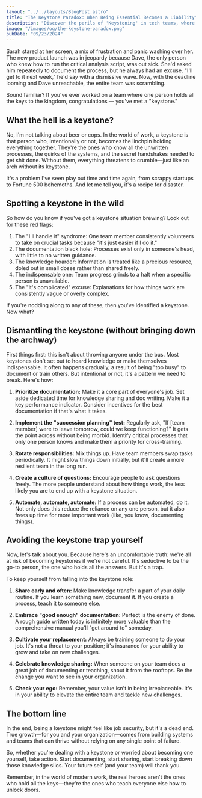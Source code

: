 ```yaml
---
layout: "../../layouts/BlogPost.astro"
title: "The Keystone Paradox: When Being Essential Becomes a Liability"
description: "Discover the perils of 'Keystoning' in tech teams, where knowledge hoarding creates single points of failure. Learn to identify keystones, dismantle knowledge silos, and build more resilient, collaborative teams. Essential reading for managers and team members alike."
image: "/images/og/the-keystone-paradox.png"
pubDate: "09/23/2024"
---
```


Sarah stared at her screen, a mix of frustration and panic washing over her. The new product launch was in jeopardy because Dave, the only person who knew how to run the critical analysis script, was out sick. She'd asked him repeatedly to document the process, but he always had an excuse. "I'll get to it next week," he'd say with a dismissive wave. Now, with the deadline looming and Dave unreachable, the entire team was scrambling.

Sound familiar? If you've ever worked on a team where one person holds all the keys to the kingdom, congratulations — you've met a "keystone."

## What the hell is a keystone?

No, I'm not talking about beer or cops. In the world of work, a keystone is that person who, intentionally or not, becomes the linchpin holding everything together. They're the ones who know all the unwritten processes, the quirks of the systems, and the secret handshakes needed to get shit done. Without them, everything threatens to crumble—just like an arch without its keystone.

It's a problem I've seen play out time and time again, from scrappy startups to Fortune 500 behemoths. And let me tell you, it's a recipe for disaster.

## Spotting a keystone in the wild

So how do you know if you've got a keystone situation brewing? Look out for these red flags:

1. The "I'll handle it" syndrome: One team member consistently volunteers to take on crucial tasks because "it's just easier if I do it."
2. The documentation black hole: Processes exist only in someone's head, with little to no written guidance.
3. The knowledge hoarder: Information is treated like a precious resource, doled out in small doses rather than shared freely.
4. The indispensable one: Team progress grinds to a halt when a specific person is unavailable.
5. The "it's complicated" excuse: Explanations for how things work are consistently vague or overly complex.

If you're nodding along to any of these, then you've identified a keystone. Now what?

## Dismantling the keystone (without bringing down the archway)

First things first: this isn't about throwing anyone under the bus. Most keystones don't set out to hoard knowledge or make themselves indispensable. It often happens gradually, a result of being "too busy" to document or train others. But intentional or not, it's a pattern we need to break. Here's how:

1. **Prioritize documentation:** Make it a core part of everyone's job. Set aside dedicated time for knowledge sharing and doc writing. Make it a key performance indicator. Consider incentives for the best documentation if that's what it takes.

2. **Implement the "succession planning" test:** Regularly ask, "If [team member] were to leave tomorrow, could we keep functioning?" It gets the point across without being morbid. Identify critical processes that only one person knows and make them a priority for cross-training.

3. **Rotate responsibilities:** Mix things up. Have team members swap tasks periodically. It might slow things down initially, but it'll create a more resilient team in the long run.

4. **Create a culture of questions:** Encourage people to ask questions freely. The more people understand about how things work, the less likely you are to end up with a keystone situation.

5. **Automate, automate, automate:** If a process can be automated, do it. Not only does this reduce the reliance on any one person, but it also frees up time for more important work (like, you know, documenting things).

## Avoiding the keystone trap yourself

Now, let's talk about you. Because here's an uncomfortable truth: we're all at risk of becoming keystones if we're not careful. It's seductive to be the go-to person, the one who holds all the answers. But it's a trap.

To keep yourself from falling into the keystone role:

1. **Share early and often:** Make knowledge transfer a part of your daily routine. If you learn something new, document it. If you create a process, teach it to someone else.

2. **Embrace "good enough" documentation:** Perfect is the enemy of done. A rough guide written today is infinitely more valuable than the comprehensive manual you'll "get around to" someday.

3. **Cultivate your replacement:** Always be training someone to do your job. It's not a threat to your position; it's insurance for your ability to grow and take on new challenges.

4. **Celebrate knowledge sharing:** When someone on your team does a great job of documenting or teaching, shout it from the rooftops. Be the change you want to see in your organization.

5. **Check your ego:** Remember, your value isn't in being irreplaceable. It's in your ability to elevate the entire team and tackle new challenges.

## The bottom line

In the end, being a keystone might feel like job security, but it's a dead end. True growth—for you and your organization—comes from building systems and teams that can thrive without relying on any single point of failure.

So, whether you're dealing with a keystone or worried about becoming one yourself, take action. Start documenting, start sharing, start breaking down those knowledge silos. Your future self (and your team) will thank you.

Remember, in the world of modern work, the real heroes aren't the ones who hold all the keys—they're the ones who teach everyone else how to unlock doors.
